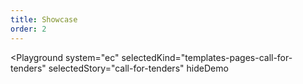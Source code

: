 ```yaml
---
title: Showcase
order: 2
---
```



<Playground
  system="ec"
  selectedKind="templates-pages-call-for-tenders"
  selectedStory="call-for-tenders"
  hideDemo
>
  <CallTendersPageExample />
</Playground>
